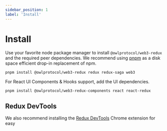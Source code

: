 ```yaml
---
sidebar_position: 1
label: 'Install'
---
```


# Install

Use your favorite node package manager to install `@owlprotocol/web3-redux` and the required peer dependencies. We recommend using [pnpm](https://pnpm.io/) as a disk space efficient drop-in replacement of npm.

```
pnpm install @owlprotocol/web3-redux redux redux-saga web3
```

For React UI Components & Hooks support, add the UI dependencies.
```
pnpm install @owlprotocol/web3-redux-components react react-redux
```

## Redux DevTools

We also recommend installing the [Redux DevTools](https://chrome.google.com/webstore/detail/redux-devtools/lmhkpmbekcpmknklioeibfkpmmfibljd) Chrome extension for easy
